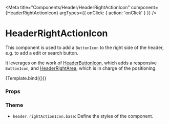 
<Meta
  title="Components/Header/HeaderRightActionIcon"
  component={HeaderRightActionIcon}
  argTypes={{ onClick: { action: 'onClick' } }}
/>

# HeaderRightActionIcon

This component is used to add a `ButtonIcon` to the right side of the header, e.g. to add a edit or search button.

It leverages on the work of [HeaderButtonIcon](/docs/components-header-headerbuttonicon--default-story), which adds a responsive `ButtonIcon`, and [HeaderRightArea](/docs/components-header-headerrightarea--default-story), which is in charge of the positioning.


<Canvas>
  <Story
    name="Default"
    args={{ icon: 'Save' }}
    argTypes={{
      icon: {
        options: ['Save', 'Forward'],
        mapping: {
          Save: IconSave,
          Forward: IconForward,
        },
        control: { type: 'select' },
      },
    }}
  >
    {Template.bind({})}
  </Story>
</Canvas>

### Props

<ArgsTable story="Default" />

### Theme

- `header.rightActionIcon.base`: Define the styles of the component.

